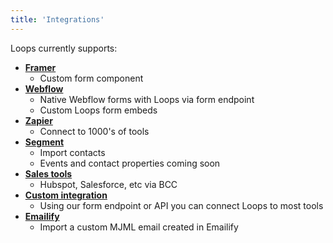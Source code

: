 ```yaml
---
title: 'Integrations'
---
```


Loops currently supports:

- **[Framer](/forms/framer)**
  - Custom form component
- **[Webflow](/forms/native-webflow)**
  - Native Webflow forms with Loops via form endpoint
  - Custom Loops form embeds
- **[Zapier](/add-users/zapier)**
  - Connect to 1000's of tools
- **[Segment](add-users/segment)**
  - Import contacts
  - Events and contact properties coming soon
- **[Sales tools](/events/auto-bcc)**
  - Hubspot, Salesforce, etc via BCC
- **[Custom integration](/add-users/api-reference)**
  - Using our form endpoint or API you can connect Loops to most tools
- **[Emailify](/creating-emails/uploading-custom-email)**
  - Import a custom MJML email created in Emailify
